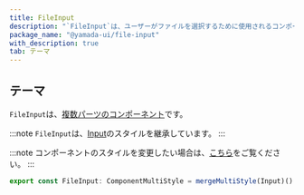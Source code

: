 ```yaml
---
title: FileInput
description: "`FileInput`は、ユーザーがファイルを選択するために使用されるコンポーネントです。"
package_name: "@yamada-ui/file-input"
with_description: true
tab: テーマ
---
```


## テーマ

`FileInput`は、[複数パーツのコンポーネント](/styled-system/theming/component-style#複数パーツのコンポーネント)です。

:::note
`FileInput`は、[Input](/components/forms/input)のスタイルを継承しています。
:::

:::note
コンポーネントのスタイルを変更したい場合は、[こちら](/styled-system/theming/customize-theme#コンポーネントのスタイルを変更する)をご覧ください。
:::

```ts
export const FileInput: ComponentMultiStyle = mergeMultiStyle(Input)()
```
